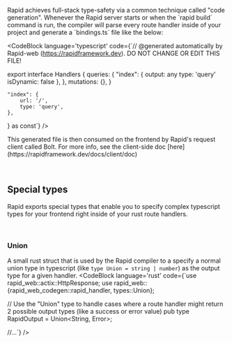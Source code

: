 
<p>Rapid achieves full-stack type-safety via a common technique called "code generation". Whenever the Rapid server starts or when the `rapid build` command is run, the compiler will parse every route handler inside of your project and generate a `bindings.ts` file like the below:</p>

<CodeBlock language='typescript' code={`// @generated automatically by Rapid-web (https://rapidframework.dev). DO NOT CHANGE OR EDIT THIS FILE!

export interface Handlers {
	queries: {
		"index": {
  			output: any
  			type: 'query'
  			isDynamic: false
		},
	},
	mutations: {},
}

	"index": {
		url: '/',
		type: 'query',
	},
} as const`} />

<p className='mt-4'>This generated file is then consumed on the frontend by Rapid's request client called Bolt. For more info, see the client-side doc [here](https://rapidframework.dev/docs/client/doc)</p>

<br />

## Special types
Rapid exports special types that enable you to specify complex typescript types for your frontend right inside of your rust route handlers.

<br />

### Union
A small rust struct that is used by the Rapid compiler to a specify a normal union type in typescript (like `type Union = string | number`) as the output type for a given handler.
<CodeBlock language='rust' code={`use rapid_web::actix::HttpResponse;
use rapid_web::{rapid_web_codegen::rapid_handler, types::Union};

// Use the "Union" type to handle cases where a route handler might return 2 possible output types (like a success or error value)
pub type RapidOutput = Union<String, Error>;


//...`} />
